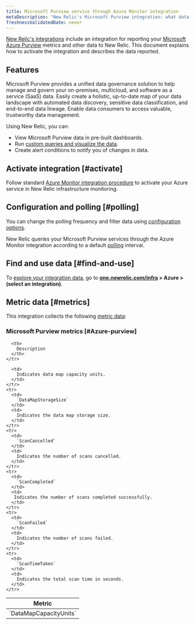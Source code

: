 ```yaml
---
title: Microsoft Purview service through Azure Monitor integration
metaDescription: "New Relic's Microsoft Purview integration: what data it reports and how to enable it."
freshnessValidatedDate: never
---
```


[New Relic's integrations](/docs/infrastructure/integrations-getting-started/getting-started/introduction-infrastructure-integrations) include an integration for reporting your [Microsoft Azure Purview](https://azure.microsoft.com/en-us/products/purview/) metrics and other data to New Relic. This document explains how to activate the integration and describes the data reported.

## Features

Microsoft Purview provides a unified data governance solution to help manage and govern your on-premises, multicloud, and software as a service (SaaS) data. Easily create a holistic, up-to-date map of your data landscape with automated data discovery, sensitive data classification, and end-to-end data lineage. Enable data consumers to access valuable, trustworthy data management.

Using New Relic, you can:

* View Microsoft Purview data in pre-built dashboards.
* Run [custom queries and visualize the data](/docs/infrastructure/integrations-getting-started/getting-started/use-integration-data-new-relic-insights).
* Create alert conditions to notify you of changes in data.

## Activate integration [#activate]

Follow standard [Azure Monitor integration procedure](/docs/infrastructure/microsoft-azure-integrations/azure-integrations-list/azure-monitor) to activate your Azure service in New Relic infrastructure monitoring.

## Configuration and polling [#polling]

You can change the polling frequency and filter data using [configuration options](/docs/infrastructure/microsoft-azure-integrations/azure-integrations-list/azure-monitor/#settings).

New Relic queries your Microsoft Purview services through the Azure Monitor integration according to a default [polling](/docs/infrastructure/microsoft-azure-integrations/azure-integrations-list/azure-monitor/#settings) interval.

## Find and use data [#find-and-use]

To [explore your integration data](/docs/infrastructure/integrations/find-use-infrastructure-integration-data), go to <DNT>**[one.newrelic.com/infra](https://one.newrelic.com/infra) > Azure > (select an integration)**</DNT>.

## Metric data [#metrics]

This integration collects the following [metric data](/docs/infrastructure/integrations-getting-started/getting-started/understand-integration-data-data-types#metric):

### Microsoft Purview metrics [#Azure-purview]

<table>
  <thead>
    <tr>
      <th style={{ width: "300px" }}>
        Metric
      </th>

      <th>
        Description
      </th>
    </tr>
  </thead>
  <tbody>
    <tr>
      <td>
        `DataMapCapacityUnits`
      </td>

      <td>
        Indicates data map capacity units.
      </td>
    </tr>
    <tr>
      <td>
        `DataMapStorageSize`
      </td>
      <td>
        Indicates the data map storage size.
      </td>
    </tr>
    <tr>
      <td>
        `ScanCancelled`
      </td>
      <td>
        Indicates the number of scans cancelled.
      </td>
    </tr>
    <tr>
      <td>
        `ScanCompleted`
      </td>
      <td>
       Indicates the number of scans completed successfully.
      </td>
    </tr>
    <tr>
      <td>
        `ScanFailed`
      </td>
      <td>
        Indicates the number of scans failed.
      </td>
    </tr>
    <tr>
      <td>
        `ScanTimeTaken`
      </td>
      <td>
        Indicates the total scan time in seconds.
      </td>
    </tr>
  </tbody>
</table>
